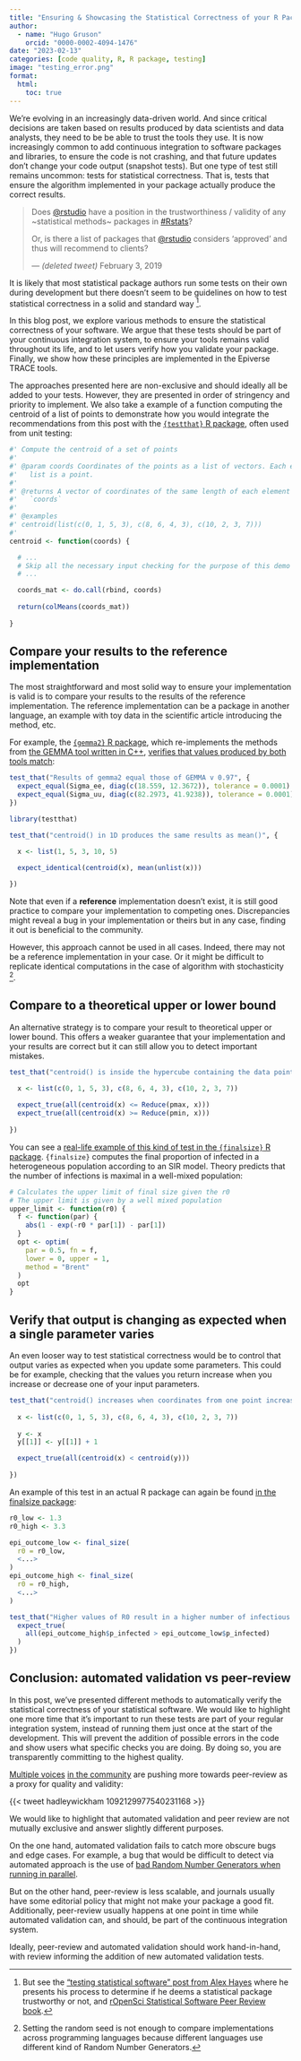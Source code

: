 ```yaml
---
title: "Ensuring & Showcasing the Statistical Correctness of your R Package"
author:
  - name: "Hugo Gruson"
    orcid: "0000-0002-4094-1476"
date: "2023-02-13"
categories: [code quality, R, R package, testing]
image: "testing_error.png"
format:
  html: 
    toc: true
---
```


We're evolving in an increasingly data-driven world. And since critical decisions are taken based on results produced by data scientists and data analysts, they need to be be able to trust the tools they use.
It is now increasingly common to add continuous integration to software packages and libraries, to ensure the code is not crashing, and that future updates don't change your code output (snapshot tests). But one type of test still remains uncommon: tests for statistical correctness. That is, tests that ensure the algorithm implemented in your package actually produce the correct results.

> Does [@rstudio](https://twitter.com/rstudio) have a position in the trustworthiness / validity of any ~statistical methods~ packages in [#Rstats](https://twitter.com/hashtag/Rstats)?
>
> Or, is there a list of packages that [@rstudio](https://twitter.com/rstudio) considers 'approved' and thus will recommend to clients?
>
> --- *(deleted tweet)* February 3, 2019

It is likely that most statistical package authors run some tests on their own during development but there doesn't seem to be guidelines on how to test statistical correctness in a solid and standard way [^1].

[^1]: But see the ["testing statistical software" post from Alex Hayes](https://www.alexpghayes.com/post/2019-06-07_testing-statistical-software/) where he presents his process to determine if he deems a statistical package trustworthy or not, and [rOpenSci Statistical Software Peer Review book](https://stats-devguide.ropensci.org/).

In this blog post, we explore various methods to ensure the statistical correctness of your software. We argue that these tests should be part of your continuous integration system, to ensure your tools remains valid throughout its life, and to let users verify how you validate your package. Finally, we show how these principles are implemented in the Epiverse TRACE tools.

The approaches presented here are non-exclusive and should ideally all be added to your tests. However, they are presented in order of stringency and priority to implement. We also take a example of a function computing the centroid of a list of points to demonstrate how you would integrate the recommendations from this post with the [`{testthat}` R package](https://testthat.r-lib.org/), often used from unit testing:

```r
#' Compute the centroid of a set of points
#'
#' @param coords Coordinates of the points as a list of vectors. Each element of the 
#'   list is a point.
#'
#' @returns A vector of coordinates of the same length of each element of 
#'   `coords`
#'   
#' @examples
#' centroid(list(c(0, 1, 5, 3), c(8, 6, 4, 3), c(10, 2, 3, 7)))
#' 
centroid <- function(coords) {

  # ...
  # Skip all the necessary input checking for the purpose of this demo
  # ...

  coords_mat <- do.call(rbind, coords)
  
  return(colMeans(coords_mat))
  
}
```

## Compare your results to the reference implementation

The most straightforward and most solid way to ensure your implementation is valid is to compare your results to the results of the reference implementation. The reference implementation can be a package in another language, an example with toy data in the scientific article introducing the method, etc.

For example, the [`{gemma2}` R package](https://github.com/fboehm/gemma2), which re-implements the methods from [the GEMMA tool written in C++](https://github.com/genetics-statistics/GEMMA), [verifies that values produced by both tools match](https://github.com/fboehm/gemma2/blob/ea3052f8609622f17224fb8ec5fd83bd1bceb33e/tests/testthat/test_calc_sigma.R#L34-L37):

``` r
test_that("Results of gemma2 equal those of GEMMA v 0.97", {
  expect_equal(Sigma_ee, diag(c(18.559, 12.3672)), tolerance = 0.0001)
  expect_equal(Sigma_uu, diag(c(82.2973, 41.9238)), tolerance = 0.0001)
})
```

::: {.callout-tip title="Example with `centroid()`"}

```r
library(testthat)

test_that("centroid() in 1D produces the same results as mean()", {

  x <- list(1, 5, 3, 10, 5)

  expect_identical(centroid(x), mean(unlist(x)))
  
})
```

:::

Note that even if a **reference** implementation doesn't exist, it is still good practice to compare your implementation to competing ones. Discrepancies might reveal a bug in your implementation or theirs but in any case, finding it out is beneficial to the community.

However, this approach cannot be used in all cases. Indeed, there may not be a reference implementation in your case. Or it might be difficult to replicate identical computations in the case of algorithm with stochasticity [^2].

[^2]: Setting the random seed is not enough to compare implementations across programming languages because different languages use different kind of Random Number Generators.

## Compare to a theoretical upper or lower bound

An alternative strategy is to compare your result to theoretical upper or lower bound. This offers a weaker guarantee that your implementation and your results are correct but it can still allow you to detect important mistakes.

::: {.callout-tip title="Example with `centroid()`"}

```r
test_that("centroid() is inside the hypercube containing the data points", {
  
  x <- list(c(0, 1, 5, 3), c(8, 6, 4, 3), c(10, 2, 3, 7))

  expect_true(all(centroid(x) <= Reduce(pmax, x)))
  expect_true(all(centroid(x) >= Reduce(pmin, x)))
  
})
```

:::

You can see a [real-life example of this kind of test in the `{finalsize}` R package](https://github.com/epiverse-trace/finalsize/blob/a710767b38a9242f15ab4dcf18b02fb5b0bcf24f/tests/testthat/test-newton_solver_vary_r0.R#L1-L13). `{finalsize}` computes the final proportion of infected in a heterogeneous population according to an SIR model. Theory predicts that the number of infections is maximal in a well-mixed population:

``` r
# Calculates the upper limit of final size given the r0
# The upper limit is given by a well mixed population
upper_limit <- function(r0) {
  f <- function(par) {
    abs(1 - exp(-r0 * par[1]) - par[1])
  }
  opt <- optim(
    par = 0.5, fn = f,
    lower = 0, upper = 1,
    method = "Brent"
  )
  opt
}
```

## Verify that output is changing as expected when a single parameter varies

An even looser way to test statistical correctness would be to control that output varies as expected when you update some parameters. This could be for example, checking that the values you return increase when you increase or decrease one of your input parameters.

::: {.callout-tip title="Example with `centroid()`"}

```r
test_that("centroid() increases when coordinates from one point increase", {
  
  x <- list(c(0, 1, 5, 3), c(8, 6, 4, 3), c(10, 2, 3, 7))
  
  y <- x
  y[[1]] <- y[[1]] + 1 

  expect_true(all(centroid(x) < centroid(y)))
  
})
```

:::

An example of this test in an actual R package can again be found [in the finalsize package](https://github.com/epiverse-trace/finalsize/blob/787de9a8fa430d63d06d2bc052c7134c43d1ca69/tests/testthat/test-newton_solver.R#L76-L102):

``` r
r0_low <- 1.3
r0_high <- 3.3

epi_outcome_low <- final_size(
  r0 = r0_low,
  <...>
)
epi_outcome_high <- final_size(
  r0 = r0_high,
  <...>
)

test_that("Higher values of R0 result in a higher number of infectious in all groups", {
  expect_true(
    all(epi_outcome_high$p_infected > epi_outcome_low$p_infected)
  )
})
```

## Conclusion: automated validation vs peer-review

In this post, we've presented different methods to automatically verify the statistical correctness of your statistical software. We would like to highlight one more time that it's important to run these tests are part of your regular integration system, instead of running them just once at the start of the development. This will prevent the addition of possible errors in the code and show users what specific checks you are doing. By doing so, you are transparently committing to the highest quality.

[Multiple voices](https://notstatschat.rbind.io/2019/02/04/how-do-you-tell-what-packages-to-trust/) [in the community](https://twitter.com/hadleywickham/status/1092129977540231168) are pushing more towards peer-review as a proxy for quality and validity:

{{< tweet hadleywickham 1092129977540231168 >}}

We would like to highlight that automated validation and peer review are not mutually exclusive and answer slightly different purposes.

On the one hand, automated validation fails to catch more obscure bugs and edge cases. For example, a bug that would be difficult to detect via automated approach is the use of [bad Random Number Generators when running in parallel](https://www.jottr.org/2020/09/22/push-for-statistical-sound-rng/).

But on the other hand, peer-review is less scalable, and journals usually have some editorial policy that might not make your package a good fit. Additionally, peer-review usually happens at one point in time while automated validation can, and should, be part of the continuous integration system.

Ideally, peer-review and automated validation should work hand-in-hand, with review informing the addition of new automated validation tests.
